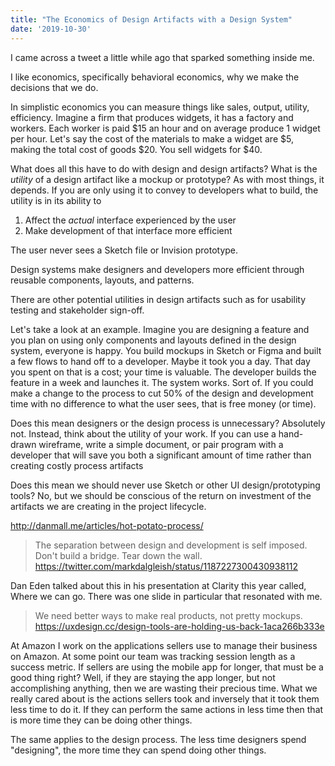 ```yaml
---
title: "The Economics of Design Artifacts with a Design System"
date: '2019-10-30'
---
```



I came across a tweet a little while ago that sparked something inside me. 

I like economics, specifically behavioral economics, why we make the decisions that we do. 

In simplistic economics you can measure things like sales, output, utility, efficiency. Imagine a firm that produces widgets, it has a factory and workers. Each worker is paid $15 an hour and on average produce 1 widget per hour. Let's say the cost of the materials to make a widget are $5, making the total cost of goods $20. You sell widgets for $40. 

What does all this have to do with design and design artifacts? What is the *utility* of a design artifact like a mockup or prototype? As with most things, it depends. If you are only using it to convey to developers what to build, the utility is in its ability to 

1. Affect the *actual* interface experienced by the user
1. Make development of that interface more efficient

The user never sees a Sketch file or Invision prototype. 

Design systems make designers and developers more efficient through reusable components, layouts, and patterns. 

There are other potential utilities in design artifacts such as for usability testing and stakeholder sign-off. 

Let's take a look at an example. Imagine you are designing a feature and you plan on using only components and layouts defined in the design system, everyone is happy. You build mockups in Sketch or Figma and built a few flows to hand off to a developer. Maybe it took you a day. That day you spent on that is a cost; your time is valuable. The developer builds the feature in a week and launches it. The system works. Sort of. If you could make a change to the process to cut 50% of the design and development time with no difference to what the user sees, that is free money (or time). 

Does this mean designers or the design process is unnecessary? Absolutely not. Instead, think about the utility of your work. If you can use a hand-drawn wireframe, write a simple document, or pair program with a developer that will save you both a significant amount of time rather than creating costly process artifacts

Does this mean we should never use Sketch or other UI design/prototyping tools? No, but we should be conscious of the return on investment of the artifacts we are creating in the project lifecycle. 

http://danmall.me/articles/hot-potato-process/

> The separation between design and development is self imposed. Don't build a bridge. Tear down the wall.
https://twitter.com/markdalgleish/status/1187227300430938112

Dan Eden talked about this in his presentation at Clarity this year called, Where we can go. There was one slide in particular that resonated with me. 

<FidelityGraph />

<FidelityGraph2 />

> We need better ways to make real products, not pretty mockups.
https://uxdesign.cc/design-tools-are-holding-us-back-1aca266b333e

At Amazon I work on the applications sellers use to manage their business on Amazon. At some point our team was tracking session length as a success metric. If sellers are using the mobile app for longer, that must be a good thing right? Well, if they are staying the app longer, but not accomplishing anything, then we are wasting their precious time. What we really cared about is the actions sellers took and inversely that it took them less time to do it. If they can perform the same actions in less time then that is more time they can be doing other things. 

The same applies to the design process. The less time designers spend "designing", the more time they can spend doing other things.
